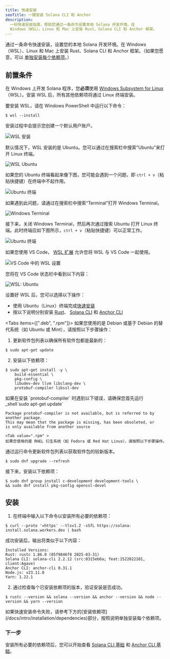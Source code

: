 ```yaml
---
title: 快速安装
seoTitle: 一键安装 Solana CLI 和 Anchor
description:
  一份快速安装指南，帮助您通过一条命令设置本地 Solana 开发环境。在
  Windows（WSL）、Linux 和 Mac 上安装 Rust、Solana CLI 和 Anchor 框架。
---
```


通过一条命令快速安装，设置您的本地 Solana 开发环境。在 Windows（WSL）、Linux 和 Mac 上安装 Rust、Solana
CLI 和 Anchor 框架。（如果您愿意，可以
[单独安装每个依赖项](/docs/intro/installation/dependencies)。）

## 前置条件

<Accordions>
<Accordion title="Windows">

在 Windows 上开发 Solana 程序，您**必须**使用
[Windows Subsystem for Linux](https://learn.microsoft.com/en-us/windows/wsl/install)
（WSL）。安装 WSL 后，所有其他依赖项将通过 Linux 终端安装。

要安装 WSL，请在 Windows PowerShell 中运行以下命令：

```terminal
$ wsl --install
```

安装过程中会提示您创建一个默认用户账户。

![WSL 安装](/assets/docs/intro/installation/wsl-install.png)

默认情况下，WSL 安装的是 Ubuntu。您可以通过在搜索栏中搜索“Ubuntu”来打开 Linux 终端。

![WSL Ubuntu](/assets/docs/intro/installation/wsl-ubuntu-search.png)

如果您的 Ubuntu 终端看起来像下图，您可能会遇到一个问题，即
`ctrl + v`（粘贴快捷键）在终端中不起作用。

![Ubuntu 终端](/assets/docs/intro/installation/wsl-ubuntu-terminal-1.png)

如果遇到此问题，请通过在搜索栏中搜索“Terminal”打开 Windows Terminal。

![Windows Terminal](/assets/docs/intro/installation/wsl-windows-terminal.png)

接下来，关闭 Windows
Terminal，然后再次通过搜索 Ubuntu 打开 Linux 终端。此时终端应如下图所示，`ctrl + v`（粘贴快捷键）可以正常工作。

![Ubuntu 终端](/assets/docs/intro/installation/wsl-ubuntu-terminal-2.png)

如果您使用 VS Code，
[WSL 扩展](https://code.visualstudio.com/docs/remote/wsl-tutorial)
允许您将 WSL 与 VS Code 一起使用。

![VS Code 中的 WSL 设置](/assets/docs/intro/installation/wsl-vscode.png)

您将在 VS Code 状态栏中看到以下内容：

![WSL: Ubuntu](/assets/docs/intro/installation/wsl-vscode-ubuntu.png)

设置好 WSL 后，您可以选择以下操作：

- 使用 Ubuntu（Linux）终端完成[快速安装](#installation)
- 按以下说明分别安装
  [Rust](/docs/intro/installation/dependencies#install-rust)、
  [Solana CLI](/docs/intro/installation/dependencies#install-solana-cli) 和
  [Anchor CLI](/docs/intro/installation/dependencies#install-anchor-cli)

</Accordion>
<Accordion title="Linux">

<Tabs items={[".deb", ".rpm"]}>
<Tab value=".deb" >
如果您使用的是 Debian 或基于 Debian 的替代系统（如 Ubuntu 或 Mint），请按照以下步骤操作：

1. 更新软件包列表以确保所有软件包都是最新的：

```terminal
$ sudo apt-get update
```

2. 安装以下依赖项：

```terminal
$ sudo apt-get install -y \
    build-essential \
    pkg-config \
    libudev-dev llvm libclang-dev \
    protobuf-compiler libssl-dev
```

<Callout>
如果在安装 `protobuf-compiler` 时遇到以下错误，请确保您首先运行 _shell`sudo apt-get update`

```
Package protobuf-compiler is not available, but is referred to by another package.
This may mean that the package is missing, has been obsoleted, or
is only available from another source
```

</Callout>

  </Tab>

    <Tab value=".rpm" >
    如果您使用的是 RHEL 衍生系统（如 Fedora 或 Red Hat Linux），请按照以下步骤操作。

通过运行命令更新软件包列表以获取软件包的较新版本。

```terminal
$ sudo dnf upgrade --refresh
```

接下来，安装以下依赖项：

```terminal
$ sudo dnf group install c-development development-tools \
&& sudo dnf install pkg-config openssl-devel
```

  </Tab>
</Tabs>

</Accordion>
</Accordions>

## 安装

1. 在终端中输入以下命令以安装所有必要的依赖项：

```terminal
$ curl --proto '=https' --tlsv1.2 -sSfL https://solana-install.solana.workers.dev | bash
```

成功安装后，输出将类似于以下内容：

```
Installed Versions:
Rust: rustc 1.86.0 (05f9846f8 2025-03-31)
Solana CLI: solana-cli 2.2.12 (src:0315eb6a; feat:1522022101, client:Agave)
Anchor CLI: anchor-cli 0.31.1
Node.js: v23.11.0
Yarn: 1.22.1
```

2. 通过检查每个已安装依赖项的版本，验证安装是否成功。

```terminal
$ rustc --version && solana --version && anchor --version && node --version && yarn --version
```

<Callout>
  如果快速安装命令失败，请参考下方的[安装依赖项](/docs/intro/installation/dependencies)部分，按照说明单独安装每个依赖项。
</Callout>

### 下一步

安装所有必要的依赖项后，您可以开始查看
[Solana CLI 基础](/docs/intro/installation/solana-cli-basics) 和
[Anchor CLI 基础](/docs/intro/installation/anchor-cli-basics)。
